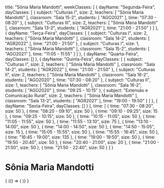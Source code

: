   title: "Sônia Maria Mandotti",
  weekClasses: [
    {
      dayName: "Segunda-Feira",
      dayClasses: [
        {
          subject: "Culturas I",
          size: 2,
          teachers: [
            "Sônia Maria Mandotti"
          ],
          classroom: "Sala 15-2",
          students: [
            "AGO2021"
          ],
          time: "07:30 - 08:20"
        },
        {
          subject: "Culturas III",
          size: 2,
          teachers: [
            "Sônia Maria Mandotti"
          ],
          classroom: "Sala 13-2",
          students: [
            "AGR2021"
          ],
          time: "21:00 - 21:50"
        }
      ]
    },
    {
      dayName: "Terça-Feira",
      dayClasses: [
        {
          subject: "Culturas I",
          size: 2,
          teachers: [
            "Sônia Maria Mandotti"
          ],
          classroom: "Sala 14-2",
          students: [
            "AGR2022"
          ],
          time: "21:00 - 21:50"
        },
        {
          subject: "Culturas I",
          size: 1,
          teachers: [
            "Sônia Maria Mandotti"
          ],
          classroom: "Sala 15-2",
          students: [
            "AGO2021"
          ],
          time: "11:05 - 11:55"
        }
      ]
    },
    {
      dayName: "Quarta-Feira",
      dayClasses: []
    },
    {
      dayName: "Quinta-Feira",
      dayClasses: [
        {
          subject: "Culturas I",
          size: 2,
          teachers: [
            "Sônia Maria Mandotti"
          ],
          classroom: "Sala 14-2",
          students: [
            "AGR2022"
          ],
          time: "21:00 - 21:50"
        },
        {
          subject: "Culturas II",
          size: 2,
          teachers: [
            "Sônia Maria Mandotti"
          ],
          classroom: "Sala 16-2",
          students: [
            "AGO2020"
          ],
          time: "07:30 - 08:20"
        },
        {
          subject: "Culturas II",
          size: 1,
          teachers: [
            "Sônia Maria Mandotti"
          ],
          classroom: "Sala 16-2",
          students: [
            "AGO2020"
          ],
          time: "09:25 - 10:15"
        },
        {
          subject: "Extensão e Comunicação Rural",
          size: 2,
          teachers: [
            "Sônia Maria Mandotti"
          ],
          classroom: "Sala 13-2",
          students: [
            "AGR2021"
          ],
          time: "19:00 - 19:50"
        }
      ]
    },
    {
      dayName: "Sexta-Feira",
      dayClasses: []
    }
  ],
  time: [
    {
      time: "07:30 - 08:20",
      size: 50
    },
    {
      time: "08:20 - 09:10",
      size: 50
    },
    {
      time: "09:10 - 09:25",
      size: 15
    },
    {
      time: "09:25 - 10:15",
      size: 50
    },
    {
      time: "10:15 - 11:05",
      size: 50
    },
    {
      time: "11:05 - 11:55",
      size: 50
    },
    {
      time: "11:55 - 13:10",
      size: 75
    },
    {
      time: "13:10 - 14:00",
      size: 50
    },
    {
      time: "14:00 - 14:50",
      size: 50
    },
    {
      time: "14:50 - 15:05",
      size: 15
    },
    {
      time: "15:05 - 15:55",
      size: 50
    },
    {
      time: "15:55 - 16:45",
      size: 50
    },
    {
      time: "16:45 - 19:00",
      size: 135
    },
    {
      time: "19:00 - 19:50",
      size: 50
    },
    {
      time: "19:50 - 20:40",
      size: 50
    },
    {
      time: "20:40 - 21:00",
      size: 20
    },
    {
      time: "21:00 - 21:50",
      size: 50
    },
    {
      time: "21:50 - 22:40",
      size: 50
    }
  ]
}

# Sônia Maria Mandotti

<div>
  {
    <BrowserOnly>
      {() => (
        <Grid
          title={data.title}
          weekClasses={data.weekClasses}
          time={data.time}
        />
      )}
    </BrowserOnly>
  }
</div>

